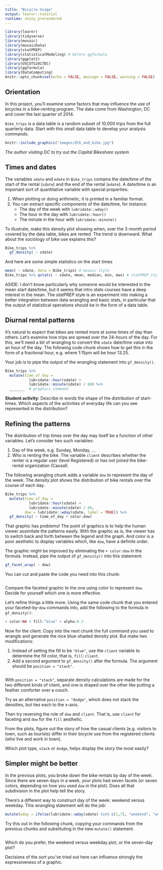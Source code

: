 ```yaml
---
title: "Bicycle Usage"
output: learnr::tutorial
runtime: shiny_prerendered
---
```


```r
library(learnr)
library(tidyverse)
library(mosaic)
library(mosaicData)
library(statPREP)
library(statisticalModeling) # before ggformula
library(ggplot2)
library(USCOTS2017DC)
library(ggformula)
library(DataComputing)
knitr::opts_chunk$set(echo = FALSE, message = FALSE, warning = FALSE)
```

## Orientation

In this project, you’ll examine some factors that may influence the use of bicycles in a bike-renting program. The data come from Washington, DC and cover the last quarter of 2014.

`Bike_trips` is a data table is a random subset of 10,000 trips from the full quarterly data. Start with this small data table to develop your analysis commands. 

```r
knitr::include_graphics("images/dtk_and_bike.jpg")
```
*The author visiting DC to try out the Capital Bikeshare system*

## Times and dates

The variables `sdate` and `edate` in `Bike_trips` contains the date/time of the start of the rental (`sdate`) and the end of the rental (`edate`). A date/time is an important sort of quantitative variable with special properties:

1. When plotting or doing arithmetic, it is printed in a familiar format.
2. You can extract specific components of the date/time, for instance:
    - The day of the week with `lubridate::wday()`
    - The hour in the day with `lubridate::hour()`
    - The minute in the hour with `lubridate::minute()`
    
To illustrate, make this density plot showing when, over the 3-month period covered by the data table, bikes are rented. The trend is downward. What about the sociology of bike use explains this?

```r
Bike_trips %>%
  gf_density( ~ sdate)
```

And here are some simple statistics on the start times

```r
mean( ~ sdate, data = Bike_trips) # mosaic style
Bike_trips %>% qstats( ~ sdate, mean, median, min, max) # statPREP style
```

ASIDE: I don't know particularly why someone would be interested in the mean start date/time, but it seems that intro stats courses have a deep interest in the mean. The *statPREP* style is an experiment into making a better integration between data wrangling and basic stats, in particular that the output of statistical operations should be in the form of a data table.


## Diurnal rental patterns

It’s natural to expect that bikes are rented more at some times of day than others. Let's examine how trips are spread over the 24-hours of the day.  For this, we'll need a bit of wrangling to convert the `sdate` date/time value into an hour of the day. The following code chunk shows how to get this in the form of a fractional hour, e.g. where 1:15pm will be hour 13.25.

Your job is to pipe the output of the wrangling statement into `gf_density()`.

```r
Bike_trips %>% 
  mutate(time_of_day = 
           lubridate::hour(sdate) + 
           lubridate::minute(sdate) / 60) %>%
  _______  # graphics command
```

**Student activity**: Describe in words the shape of the distribution of start-times. Which aspects of the activities of everyday life can you see represented in the distribution?

## Refining the patterns

The distribution of trip times over the day may itself be a function of other variables. Let's consider two such variables:

1. Day of the week, e.g. Sunday, Monday, ...
2. Who is renting the bike. The variable `client` describes whether the renter is a regular user (level Registered) or has not joined the bike-rental organization (Causal).

The following wrangling chunk adds a variable `dow` to represent the day of the week. The density plot shows the distribution of bike rentals over the course of each day. 

```r
Bike_trips %>% 
  mutate(time_of_day = 
           lubridate::hour(sdate) + 
           lubridate::minute(sdate) / 60,
         dow = lubridate::wday(sdate, label = TRUE)) %>% 
  gf_density( ~ time_of_day + color:dow)
```

That graphic has problems! The point of graphics is to help the human viewer assimilate the patterns easily. With the graphic as is, the viewer has to switch back and forth between the legend and the graph. And color is a poor aesthetic to display variables which, like `dow`, have a definite order.

The graphic might be improved by eliminating the `+ color:dow` in the formula. Instead, pipe the output of `gf_density()` into this statement:
```r
gf_facet_wrap( ~ dow)
```
You can cut and paste the code you need into this chunk:
```r

```

Compare the faceted graphic to the one using color to represent `dow`. Decide for yourself which one is more effective.

Let's refine things a little more. Using the same code chunk that you entered your faceted-by-`dow` commands into, add the following to the formula in `gf_density()`:

```r
+ color:NA + fill:"blue" + alpha:0.3
```

Now for the client.  Copy into the next chunk the full command you used to wrangle and generate the nice blue-shaded density plot. But make two modifications:

1. Instead of setting the fill to be `"blue"`, use the `client` variable to determine the fill color, that is, `fill:client`.
2. Add a second argument to `gf_density()` after the formula. The argument should be `position = "stack"`.

```r
```

With `position = "stack"`, separate density calculations are made for the two different kinds of client, and one is draped over the other like putting a feather comforter over a couch.

Try as an alternative `position = "dodge"`, which does not stack the densities, but ties each to the x-axis.

Then try reversing the role of `dow` and `client`. That is, use `client` for faceting and `dow` for the `fill` aesthetic.

From the plots, figure out the story of how the casual clients (e.g. visitors to town, such as tourists) differ in their bicycle use from the registered clients (who live and work in town).

Which plot type, `stack` or `dodge`, helps display the story the most easily?

## Simpler might be better

In the previous plots, you broke down the bike rentals by day of the week. Since there are seven days in a week, your plots had seven facets (or seven colors, depending on how you used `dow` in the plot). Does all that subdivision in the plot help tell the story. 

There's a different way to construct day of the week: weekend versus weekday. This wrangling statement will do the job:

```r
mutate(wday = ifelse(lubridate::wday(sdate) %in% c(1,7), "weekend", "weekday"))
```

Try this out in the following chunk, copying your commands from the previous chunks and substituting in the new `mutate()` statement.

```r
```

Which do you prefer, the weekend versus weekday plot, or the seven-day plot?

Decisions of the sort you've tried out here can influence strongly the expressiveness of a graphic.
